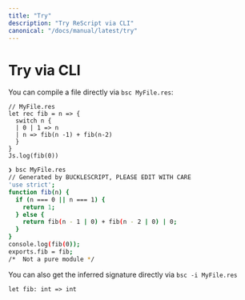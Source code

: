 ```yaml
---
title: "Try"
description: "Try ReScript via CLI"
canonical: "/docs/manual/latest/try"
---
```


<!-- TODO: rename to Command Line, document options like -format -->

# Try via CLI

You can compile a file directly via `bsc MyFile.res`:

```res example
// MyFile.res
let rec fib = n => {
  switch n {
  | 0 | 1 => n
  | n => fib(n -1) + fib(n-2)
  }
}
Js.log(fib(0))
```

```sh
❯ bsc MyFile.res
// Generated by BUCKLESCRIPT, PLEASE EDIT WITH CARE
'use strict';
function fib(n) {
  if (n === 0 || n === 1) {
    return 1;
  } else {
    return fib(n - 1 | 0) + fib(n - 2 | 0) | 0;
  }
}
console.log(fib(0));
exports.fib = fib;
/*  Not a pure module */
```

You can also get the inferred signature directly via `bsc -i MyFile.res`

```res sig
let fib: int => int
```

<!-- TODO: add this back next version. Currently not outputting res -->

<!-- You can quickly test code snippets in the console: -->
<!-- ``` -->
<!-- ❯ bsc -e 'let add = (x, y) => x + y' -->
<!-- // Generated by BUCKLESCRIPT, PLEASE EDIT WITH CARE -->
<!-- 'use strict'; -->
<!--  -->
<!--  -->
<!-- function id(x) { -->
<!-- return x; -->
<!-- } -->
<!--  -->
<!-- exports.id = id; -->
<!-- ``` -->
<!--  -->
<!-- Pass the `-i` flag to infer the signature: -->
<!--  -->
<!-- ``` -->
<!-- ❯ bsc -i -e 'let id = x => x' -->
<!-- let id: 'a => 'a; -->
<!-- ``` -->

